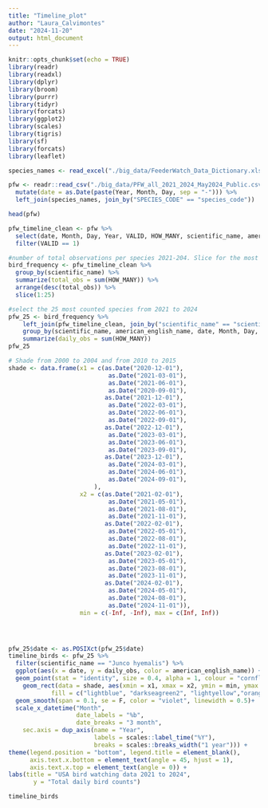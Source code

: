```yaml
---
title: "Timeline_plot"
author: "Laura_Calvimontes"
date: "2024-11-20"
output: html_document
---
```


```r
knitr::opts_chunk$set(echo = TRUE)
library(readr)
library(readxl)
library(dplyr)
library(broom)
library(purrr)
library(tidyr)
library(forcats)
library(ggplot2)
library(scales)
library(tigris)
library(sf)
library(forcats)
library(leaflet)
```

```r
species_names <- read_excel("./big_data/FeederWatch_Data_Dictionary.xlsx", sheet = "Species Codes", skip = 3)

pfw <- readr::read_csv("./big_data/PFW_all_2021_2024_May2024_Public.csv") %>% 
  mutate(date = as.Date(paste(Year, Month, Day, sep = "-"))) %>% 
  left_join(species_names, join_by("SPECIES_CODE" == "species_code"))

head(pfw)
```

```r
pfw_timeline_clean <- pfw %>% 
  select(date, Month, Day, Year, VALID, HOW_MANY, scientific_name, american_english_name) %>% 
  filter(VALID == 1)
```

```r
#number of total observations per species 2021-204. Slice for the most abundant 25 species
bird_frequency <- pfw_timeline_clean %>% 
  group_by(scientific_name) %>% 
  summarize(total_obs = sum(HOW_MANY)) %>% 
  arrange(desc(total_obs)) %>% 
  slice(1:25)

#select the 25 most counted species from 2021 to 2024 
pfw_25 <- bird_frequency %>% 
    left_join(pfw_timeline_clean, join_by("scientific_name" == "scientific_name")) %>% 
    group_by(scientific_name, american_english_name, date, Month, Day, Year) %>% 
    summarize(daily_obs = sum(HOW_MANY))
pfw_25


```

```r

# Shade from 2000 to 2004 and from 2010 to 2015
shade <- data.frame(x1 = c(as.Date("2020-12-01"), 
                            as.Date("2021-03-01"), 
                            as.Date("2021-06-01"), 
                            as.Date("2020-09-01"),
                           as.Date("2021-12-01"), 
                            as.Date("2022-03-01"), 
                            as.Date("2022-06-01"), 
                            as.Date("2022-09-01"), 
                           as.Date("2022-12-01"), 
                            as.Date("2023-03-01"), 
                            as.Date("2023-06-01"), 
                            as.Date("2023-09-01"),
                           as.Date("2023-12-01"), 
                            as.Date("2024-03-01"), 
                            as.Date("2024-06-01"), 
                            as.Date("2024-09-01"),
                        ),
                    x2 = c(as.Date("2021-02-01"),
                            as.Date("2021-05-01"), 
                            as.Date("2021-08-01"), 
                            as.Date("2021-11-01"), 
                           as.Date("2022-02-01"), 
                            as.Date("2022-05-01"), 
                            as.Date("2022-08-01"), 
                            as.Date("2022-11-01"),
                           as.Date("2023-02-01"), 
                            as.Date("2023-05-01"), 
                            as.Date("2023-08-01"), 
                            as.Date("2023-11-01"),
                           as.Date("2024-02-01"), 
                            as.Date("2024-05-01"), 
                            as.Date("2024-08-01"), 
                            as.Date("2024-11-01")),
                    min = c(-Inf, -Inf), max = c(Inf, Inf))


 

```

```r

pfw_25$date <- as.POSIXct(pfw_25$date)
timeline_birds <- pfw_25 %>% 
  filter(scientific_name == "Junco hyemalis") %>% 
  ggplot(aes(x = date, y = daily_obs, color = american_english_name)) +
  geom_point(stat = "identity", size = 0.4, alpha = 1, colour = "cornflowerblue") +
    geom_rect(data = shade, aes(xmin = x1, xmax = x2, ymin = min, ymax = max),
            fill = c("lightblue", "darkseagreen2", "lightyellow","orange"), alpha = 0.2)+
  geom_smooth(span = 0.1, se = F, color = "violet", linewidth = 0.5)+
  scale_x_datetime("Month", 
                   date_labels = "%b", 
                   date_breaks = "3 month", 
    sec.axis = dup_axis(name = "Year", 
                        labels = scales::label_time("%Y"), 
                        breaks = scales::breaks_width("1 year"))) +
theme(legend.position = "bottom", legend.title = element_blank(),
      axis.text.x.bottom = element_text(angle = 45, hjust = 1),
      axis.text.x.top = element_text(angle = 0)) +
labs(title = "USA bird watching data 2021 to 2024",
       y = "Total daily bird counts")

timeline_birds



```



